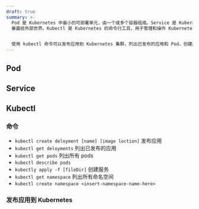 ```yaml
---
draft: true
summary: >-
  Pod 是 Kubernetes 中最小的可部署单元，由一个或多个容器组成。Service 是 Kubernetes 中的抽象概念，用于将 Pod
  暴露给外部世界。Kubectl 是 Kubernetes 的命令行工具，用于管理和操作 Kubernetes 集群。


  使用 kubectl 命令可以发布应用到 Kubernetes 集群，列出已发布的应用和 Pod，创建服务，列出所有命名空间。
---
```


## Pod

## Service

## Kubectl

### 命令

- `kubectl create deloyment [name] [image loction]` 发布应用
- `kubectl get deloyments` 列出已发布的应用
- `kubectl get pods` 列出所有 pods
- `kubectl describe pods`
- `kubectly apply -f [fileDir]` 创建服务
- `kubectl get namespace` 列出所有命名空间
- `kubectl create namespace <insert-namespace-name-here>`

### 发布应用到 Kubernetes
